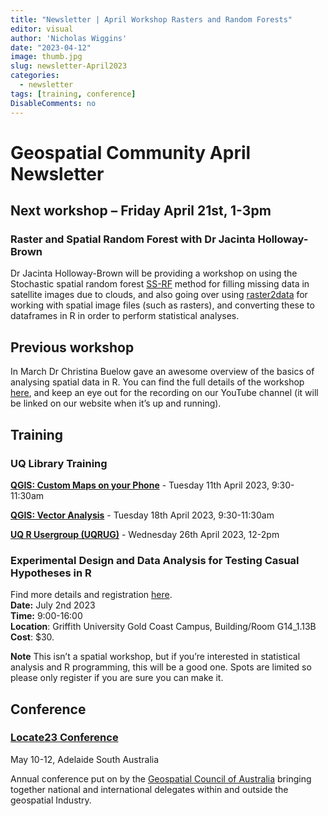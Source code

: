 ```yaml
---
title: "Newsletter | April Workshop Rasters and Random Forests"
editor: visual
author: 'Nicholas Wiggins'
date: "2023-04-12"
image: thumb.jpg
slug: newsletter-April2023
categories:
  - newsletter
tags: [training, conference]
DisableComments: no
---
```


# Geospatial Community April Newsletter

## Next workshop -- Friday April 21st, 1-3pm

### Raster and Spatial Random Forest with Dr Jacinta Holloway-Brown

Dr Jacinta Holloway-Brown will be providing a workshop on using the Stochastic spatial random forest [SS-RF](https://github.com/thejholloway/SS-RF_tutorial) method for filling missing data in satellite images due to clouds, and also going over using [raster2data](https://github.com/thejholloway/raster2data) for working with spatial image files (such as rasters), and converting these to dataframes in R in order to perform statistical analyses.

## Previous workshop

In March Dr Christina Buelow gave an awesome overview of the basics of analysing spatial data in R. You can find the full details of the workshop [here](https://brisbane-geocommunity.netlify.app/posts/2023-03-23-r-spatial-basics/), and keep an eye out for the recording on our YouTube channel (it will be linked on our website when it's up and running).

## Training

### UQ Library Training

[**QGIS: Custom Maps on your Phone**](https://studenthub.uq.edu.au/students/events/detail/4472959) - Tuesday 11th April 2023, 9:30-11:30am

[**QGIS: Vector Analysis**](https://studenthub.uq.edu.au/students/events/detail/4472960) - Tuesday 18th April 2023, 9:30-11:30am

[**UQ R Usergroup (UQRUG)**](https://uqrug.netlify.app/) - Wednesday 26th April 2023, 12-2pm

### Experimental Design and Data Analysis for Testing Casual Hypotheses in R

Find more details and registration [here](https://www.amsa2023.amsa.asn.au/workshop).\
**Date:** July 2nd 2023\
**Time:** 9:00-16:00\
**Location**: Griffith University Gold Coast Campus, Building/Room G14_1.13B\
**Cost**: \$30.

**Note** This isn't a spatial workshop, but if you're interested in statistical analysis and R programming, this will be a good one. Spots are limited so please only register if you are sure you can make it.

## Conference

### [Locate23 Conference](https://locateconference.com/)

May 10-12, Adelaide South Australia

Annual conference put on by the [Geospatial Council of Australia](https://geospatialcouncil.org.au/) bringing together national and international delegates within and outside the geospatial Industry.
